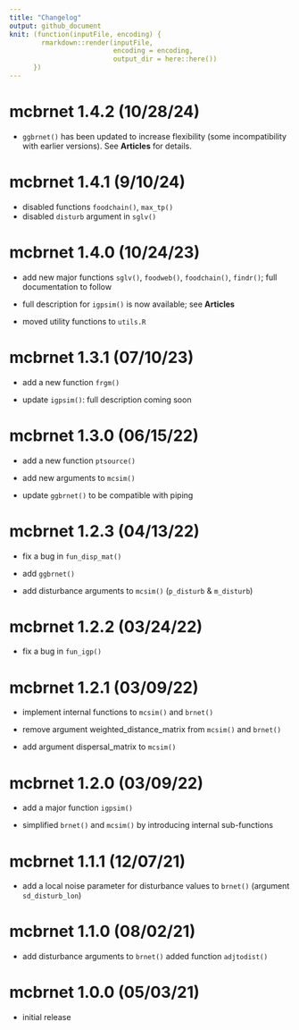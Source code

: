 ```yaml
---
title: "Changelog"
output: github_document
knit: (function(inputFile, encoding) {
        rmarkdown::render(inputFile,
                          encoding = encoding,
                          output_dir = here::here())
      })
---
```


# mcbrnet 1.4.2 (10/28/24)

-   `ggbrnet()` has been updated to increase flexibility (some incompatibility with earlier versions). See **Articles** for details.

# mcbrnet 1.4.1 (9/10/24)

-   disabled functions `foodchain()`, `max_tp()`
-   disabled `disturb` argument in `sglv()`

# mcbrnet 1.4.0 (10/24/23)

-   add new major functions `sglv()`, `foodweb()`, `foodchain()`, `findr()`; full documentation to follow

-   full description for `igpsim()` is now available; see **Articles**

-   moved utility functions to `utils.R`

# mcbrnet 1.3.1 (07/10/23)

-   add a new function `frgm()`

-   update `igpsim()`: full description coming soon

# mcbrnet 1.3.0 (06/15/22)

-   add a new function `ptsource()`

-   add new arguments to `mcsim()`

-   update `ggbrnet()` to be compatible with piping

# mcbrnet 1.2.3 (04/13/22)

-   fix a bug in `fun_disp_mat()`

-   add `ggbrnet()`

-   add disturbance arguments to `mcsim()` (`p_disturb` & `m_disturb`)

# mcbrnet 1.2.2 (03/24/22)

-   fix a bug in `fun_igp()`

# mcbrnet 1.2.1 (03/09/22)

-   implement internal functions to `mcsim()` and `brnet()`

-   remove argument weighted_distance_matrix from `mcsim()` and `brnet()`

-   add argument dispersal_matrix to `mcsim()`

# mcbrnet 1.2.0 (03/09/22)

-   add a major function `igpsim()`

-   simplified `brnet()` and `mcsim()` by introducing internal sub-functions

# mcbrnet 1.1.1 (12/07/21)

-   add a local noise parameter for disturbance values to `brnet()` (argument `sd_disturb_lon`)

# mcbrnet 1.1.0 (08/02/21)

-   add disturbance arguments to `brnet()` added function `adjtodist()`

# mcbrnet 1.0.0 (05/03/21)

-   initial release
